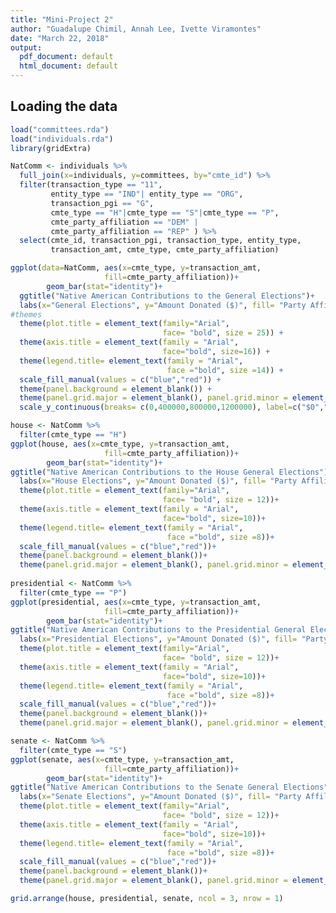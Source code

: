 ```yaml
---
title: "Mini-Project 2"
author: "Guadalupe Chimil, Annah Lee, Ivette Viramontes"
date: "March 22, 2018"
output:
  pdf_document: default
  html_document: default
---
```


## Loading the data
```r
load("committees.rda")
load("individuals.rda")  
library(gridExtra) 
```

```r
NatComm <- individuals %>% 
  full_join(x=individuals, y=committees, by="cmte_id") %>%
  filter(transaction_type == "11", 
         entity_type == "IND"| entity_type == "ORG",
         transaction_pgi == "G",
         cmte_type == "H"|cmte_type == "S"|cmte_type == "P",
         cmte_party_affiliation == "DEM" | 
         cmte_party_affiliation == "REP" ) %>% 
  select(cmte_id, transaction_pgi, transaction_type, entity_type,
         transaction_amt, cmte_type, cmte_party_affiliation) 

ggplot(data=NatComm, aes(x=cmte_type, y=transaction_amt,
                     fill=cmte_party_affiliation))+
        geom_bar(stat="identity")+
  ggtitle("Native American Contributions to the General Elections")+
  labs(x="General Elections", y="Amount Donated ($)", fill= "Party Affiliation")+
#themes
  theme(plot.title = element_text(family="Arial",
                                  face= "bold", size = 25)) +
  theme(axis.title = element_text(family = "Arial",
                                  face="bold", size=16)) +
  theme(legend.title= element_text(family = "Arial",
                                   face ="bold", size =14)) +
  scale_fill_manual(values = c("blue","red")) +
  theme(panel.background = element_blank()) +
  theme(panel.grid.major = element_blank(), panel.grid.minor = element_blank())+
  scale_y_continuous(breaks= c(0,400000,800000,1200000), label=c("$0","$400,000", "$800,000", "$1,200,000"))
```

```r
house <- NatComm %>%
  filter(cmte_type == "H")
ggplot(house, aes(x=cmte_type, y=transaction_amt,
                     fill=cmte_party_affiliation))+
        geom_bar(stat="identity")+
ggtitle("Native American Contributions to the House General Elections") +
  labs(x="House Elections", y="Amount Donated ($)", fill= "Party Affiliation") +
  theme(plot.title = element_text(family="Arial",
                                  face= "bold", size = 12))+
  theme(axis.title = element_text(family = "Arial",
                                  face="bold", size=10))+
  theme(legend.title= element_text(family = "Arial",
                                   face ="bold", size =8))+
  scale_fill_manual(values = c("blue","red"))+
  theme(panel.background = element_blank())+
  theme(panel.grid.major = element_blank(), panel.grid.minor = element_blank())
  
presidential <- NatComm %>%
  filter(cmte_type == "P")
ggplot(presidential, aes(x=cmte_type, y=transaction_amt,
                     fill=cmte_party_affiliation))+
        geom_bar(stat="identity")+
ggtitle("Native American Contributions to the Presidential General Elections") +
  labs(x="Presidential Elections", y="Amount Donated ($)", fill= "Party Affiliation") +
  theme(plot.title = element_text(family="Arial",
                                  face= "bold", size = 12))+
  theme(axis.title = element_text(family = "Arial",
                                  face="bold", size=10))+
  theme(legend.title= element_text(family = "Arial",
                                   face ="bold", size =8))+
  scale_fill_manual(values = c("blue","red"))+
  theme(panel.background = element_blank())+
  theme(panel.grid.major = element_blank(), panel.grid.minor = element_blank())

senate <- NatComm %>%
  filter(cmte_type == "S")
ggplot(senate, aes(x=cmte_type, y=transaction_amt,
                     fill=cmte_party_affiliation))+
        geom_bar(stat="identity")+
ggtitle("Native American Contributions to the Senate General Elections") +
  labs(x="Senate Elections", y="Amount Donated ($)", fill= "Party Affiliation") +
  theme(plot.title = element_text(family="Arial",
                                  face= "bold", size = 12))+
  theme(axis.title = element_text(family = "Arial",
                                  face="bold", size=10))+
  theme(legend.title= element_text(family = "Arial",
                                   face ="bold", size =8))+
  scale_fill_manual(values = c("blue","red"))+
  theme(panel.background = element_blank())+
  theme(panel.grid.major = element_blank(), panel.grid.minor = element_blank())

grid.arrange(house, presidential, senate, ncol = 3, nrow = 1)
```
